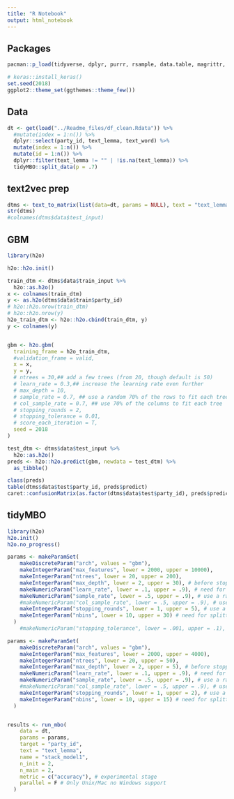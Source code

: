 ```yaml
---
title: "R Notebook"
output: html_notebook
---
```


## Packages

```r
pacman::p_load(tidyverse, dplyr, purrr, rsample, data.table, magrittr, tidyTX, slam, ParamHelpers, data.table, mlr, mlrMBO)

# keras::install_keras()
set.seed(2018)
ggplot2::theme_set(ggthemes::theme_few())
```

## Data

```r
dt <- get(load("../Readme_files/df_clean.Rdata")) %>% 
  #mutate(index = 1:n()) %>%
  dplyr::select(party_id, text_lemma, text_word) %>%
  mutate(index = 1:n()) %>%
  mutate(id = 1:n()) %>%
  dplyr::filter(text_lemma != "" | !is.na(text_lemma)) %>%
  tidyMBO::split_data(p = .7)
```

## text2vec prep

```r
dtms <- text_to_matrix(list(data=dt, params = NULL), text = "text_lemma")
str(dtms)
#colnames(dtms$data$test_input)
```

## GBM 

```r
library(h2o)

h2o::h2o.init()

train_dtm <- dtms$data$train_input %>%
  h2o::as.h2o()
x <- colnames(train_dtm)
y <- as.h2o(dtms$data$train$party_id)
# h2o::h2o.nrow(train_dtm)
# h2o::h2o.nrow(y)
h2o_train_dtm <- h2o::h2o.cbind(train_dtm, y)
y <- colnames(y)


gbm <- h2o.gbm(
  training_frame = h2o_train_dtm,
  #validation_frame = valid,
  x = x,                    
  y = y,                 
  # ntrees = 30,## add a few trees (from 20, though default is 50)
  # learn_rate = 0.3,## increase the learning rate even further
  # max_depth = 10, 
  # sample_rate = 0.7, ## use a random 70% of the rows to fit each tree
  # col_sample_rate = 0.7, ## use 70% of the columns to fit each tree
  # stopping_rounds = 2,       
  # stopping_tolerance = 0.01,
  # score_each_iteration = T, 
  seed = 2018
)
```


```r
test_dtm <- dtms$data$test_input %>%
  h2o::as.h2o()
preds <- h2o::h2o.predict(gbm, newdata = test_dtm) %>%
  as_tibble()

class(preds)
table(dtms$data$test$party_id, preds$predict)
caret::confusionMatrix(as.factor(dtms$data$test$party_id), preds$predict)
```


## tidyMBO

```r
library(h2o)
h2o.init()
h2o.no_progress()

params <- makeParamSet(
    makeDiscreteParam("arch", values = "gbm"),
    makeIntegerParam("max_features", lower = 2000, upper = 10000),
    makeIntegerParam("ntrees", lower = 20, upper = 200),
    makeIntegerParam("max_depth", lower = 2, upper = 30), # before stopping
    makeNumericParam("learn_rate", lower = .1, upper = .9), # need for splitting
    makeNumericParam("sample_rate", lower = .5, upper = .9), # use a random 70% of the rows to fit each tree
    #makeNumericParam("col_sample_rate", lower = .5, upper = .9), # use a random 70% of the rows to fit each tree
    makeIntegerParam("stopping_rounds", lower = 1, upper = 5), # use a
    makeIntegerParam("nbins", lower = 10, upper = 30) # need for splitting
  )
    #makeNumericParam("stopping_tolerance", lower = .001, upper = .1), # use a

params <- makeParamSet(
    makeDiscreteParam("arch", values = "gbm"),
    makeIntegerParam("max_features", lower = 2000, upper = 4000),
    makeIntegerParam("ntrees", lower = 20, upper = 50),
    makeIntegerParam("max_depth", lower = 2, upper = 5), # before stopping
    makeNumericParam("learn_rate", lower = .1, upper = .9), # need for splitting
    makeNumericParam("sample_rate", lower = .5, upper = .9), # use a random 70% of the rows to fit each tree
    #makeNumericParam("col_sample_rate", lower = .5, upper = .9), # use a random 70% of the rows to fit each tree
    makeIntegerParam("stopping_rounds", lower = 1, upper = 2), # use a
    makeIntegerParam("nbins", lower = 10, upper = 15) # need for splitting
  )


results <- run_mbo(
    data = dt, 
    params = params, 
    target = "party_id", 
    text = "text_lemma",
    name = "stack_model1", 
    n_init = 2, 
    n_main = 2,
    metric = c("accuracy"), # experimental stage
    parallel = F # Only Unix/Mac no Windows support
  )
```










